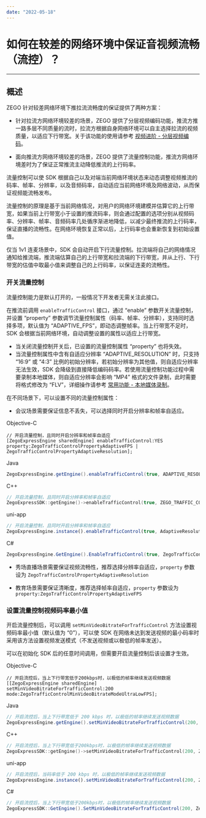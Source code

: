 ```yaml
---
date: "2022-05-18"
---
```

# 如何在较差的网络环境中保证音视频流畅（流控）？
---
## 概述

ZEGO 针对较差网络环境下推拉流流畅度的保证提供了两种方案：

- 针对拉流方网络环境较差的场景，ZEGO 提供了分层视频编码功能，推流方推一路多层不同质量的流时，拉流方根据自身网络环境可以自主选择拉流的视频质量，以适应下行带宽。关于该功能的使用请参考 [视频进阶 - 分层视频编码](https://doc-zh.zego.im/article/4432)。

- 面向推流方网络环境较差的场景，ZEGO 提供了流量控制功能，推流方网络环境差时为了保证正常推流主动降低推流的上行码率。

流量控制可以使 SDK 根据自己以及对端当前网络环境状态来动态调整视频推流的码率、帧率、分辨率，以及音频码率，自动适应当前网络环境及网络波动，从而保证视频能流畅发布。

流量控制的原理是基于当前网络情况，对用户的网络环境建模并估算它的上行带宽，如果当前上行带宽小于设置的推流码率，则会通过配置的选项分别从视频码率、分辨率、帧率、音频码率几处循序渐进地降低，以减少最终推流的上行码率，保证直播的流畅性。在网络环境恢复正常以后，上行码率也会重新恢复到初始设置值。

仅当 1v1 连麦场景中，SDK 会自动开启下行流量控制。拉流端将自己的网络情况通知给推流端，推流端估算自己的上行带宽和拉流端的下行带宽，并从上行、下行带宽的估值中取最小值来调整自己的上行码率，以保证连麦的流畅性。


### 开关流量控制

流量控制能力是默认打开的，一般情况下开发者无需关注此接口。

在推流前调用 `enableTrafficControl` 接口，通过 “enable” 参数开关流量控制，并设置 “property” 参数调节流量控制属性（码率、帧率、分辨率），支持同时选择多项，默认值为 “ADAPTIVE_FPS”，即动态调整帧率。当上行带宽不足时，SDK 会根据当前网络环境，自动调整设置的属性以适应上行带宽。

<Warning title="注意">


- 当关闭流量控制开关后，已设置的流量控制属性 “property” 也将失效。
- 当流量控制属性中含有自适应分辨率 “ADAPTIVE_RESOLUTION” 时，只支持 “16:9” 或 “4:3” 比例的初始分辨率，若初始分辨率为其他值，则自适应分辨率无法生效，SDK 会降级到直接降低编码码率。若使用流量控制功能过程中需要录制本地媒体，则自适应分辨率会影响 “MP4” 格式的文件录制，此时需要将格式修改为 “FLV”，详细操作请参考 [常用功能 - 本地媒体录制](https://doc-zh.zego.im/article/4699)。

</Warning>



在不同场景下，可以设置不同的流量控制属性：

- 会议场景需要保证信息不丢失，可以选择同时开启分辨率和帧率自适应。

Objective-C

```objc
// 开启流量控制，且同时开启分辨率和帧率自适应
[ZegoExpressEngine sharedEngine] enableTrafficControl:YES property:ZegoTrafficControlPropertyAdaptiveFPS | ZegoTrafficControlPropertyAdaptiveResolution];
```

Java

```java
ZegoExpressEngine.getEngine().enableTrafficControl(true, ADAPTIVE_RESOLUTION.value() | ADAPTIVE_FPS.value());
```


C++

```c++
// 开启流量控制，且同时开启分辨率和帧率自适应
ZegoExpressSDK::getEngine()->enableTrafficControl(true, ZEGO_TRAFFIC_CONTROL_PROPERTY_ADAPTIVE_FPS | ZEGO_TRAFFIC_CONTROL_PROPERTY_ADAPTIVE_RESOLUTION);
```

uni-app
```js
// 开启流量控制，且同时开启分辨率和帧率自适应
ZegoExpressEngine.instance().enableTrafficControl(true, AdaptiveResolution | AdaptiveAudioBitrate);
```


C#

```cs
ZegoExpressEngine.GetEngine().EnableTrafficControl(true, ZegoTrafficControlProperty.AdaptiveResolution | AdaptiveResolution.AdaptiveFPS);
```


- 秀场直播场景需要保证视频流畅性，推荐选择分辨率自适应，`property` 参数设为 `ZegoTrafficControlPropertyAdaptiveResolution`

- 教育场景需要保证清晰度，推荐选择帧率自适应，`property` 参数设为 `property:ZegoTrafficControlPropertyAdaptiveFPS`


### 设置流量控制视频码率最小值

开启流量控制后，可以调用 `setMinVideoBitrateForTrafficControl` 方法设置视频码率最小值（默认值为 “0”），可以使 SDK 在网络未达到发送视频的最小码率时采用该方法设置视频发送模式（不发送视频或以极低的帧率发送）。

<Warning title="注意">


可以在初始化 SDK 后的任意时间调用，但需要开启流量控制后该设置才生效。

</Warning>



Objective-C

```objc
// 开启流控后，当上下行带宽低于200kbps时，以极低的帧率继续发送视频数据
[[ZegoExpressEngine sharedEngine] setMinVideoBitrateForTrafficControl:200 mode:ZegoTrafficControlMinVideoBitrateModeUltraLowFPS];
```

Java

```java
// 开启流控后，当上下行带宽低于 200 kbps 时，以极低的帧率继续发送视频数据
ZegoExpressEngine.getEngine().setMinVideoBitrateForTrafficControl(200, ZegoTrafficControlMinVideoBitrateMode.ULTRA_LOW_FPS);
```


C++

```c++
// 开启流控后，当上下行带宽低于200kbps时，以极低的帧率继续发送视频数据
ZegoExpressSDK::getEngine()->setMinVideoBitrateForTrafficControl(200, ZEGO_TRAFFIC_CONTROL_MIN_VIDEO_BITRATE_MODE_ULTRA_LOW_FPS);
```

uni-app
```js
// 开启流控后，当码率低于 200 kbps 时，以极低的帧率继续发送视频数据
ZegoExpressEngine.instance().setMinVideoBitrateForTrafficControl(200, ZegoTrafficControlMinVideoBitrateMode.UltraLowFPS);
```

C#

```cs
// 开启流控后，当上下行带宽低于200kbps时，以极低的帧率继续发送视频数据
ZegoExpressSDK::GetEngine().SetMinVideoBitrateForTrafficControl(200, ZegoTrafficControlMinVideoBitrateMode.UltraLowFPS);
```